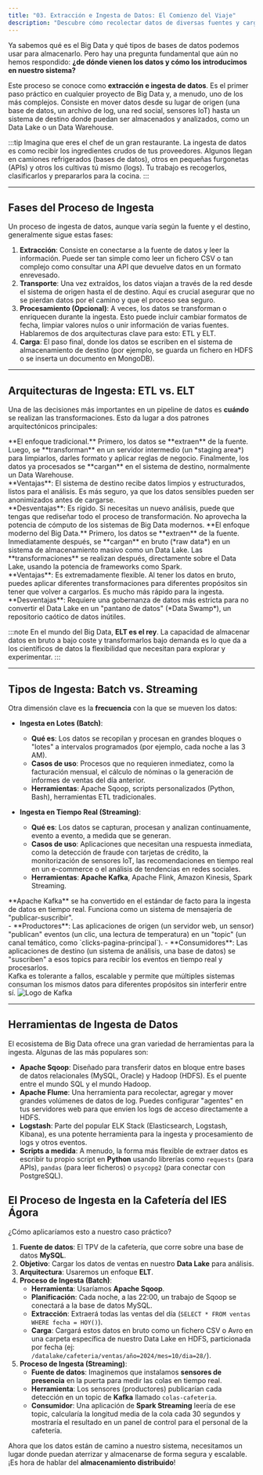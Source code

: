 ```yaml
---
title: "03. Extracción e Ingesta de Datos: El Comienzo del Viaje"
description: "Descubre cómo recolectar datos de diversas fuentes y cargarlos en un sistema de Big Data, explorando las fases, arquitecturas y herramientas clave del proceso de ingesta."
---
```



Ya sabemos qué es el Big Data y qué tipos de bases de datos podemos usar para almacenarlo. Pero hay una pregunta fundamental que aún no hemos respondido: **¿de dónde vienen los datos y cómo los introducimos en nuestro sistema?**

Este proceso se conoce como **extracción e ingesta de datos**. Es el primer paso práctico en cualquier proyecto de Big Data y, a menudo, uno de los más complejos. Consiste en mover datos desde su lugar de origen (una base de datos, un archivo de log, una red social, sensores IoT) hasta un sistema de destino donde puedan ser almacenados y analizados, como un Data Lake o un Data Warehouse.

:::tip
Imagina que eres el chef de un gran restaurante. La ingesta de datos es como recibir los ingredientes crudos de tus proveedores. Algunos llegan en camiones refrigerados (bases de datos), otros en pequeñas furgonetas (APIs) y otros los cultivas tú mismo (logs). Tu trabajo es recogerlos, clasificarlos y prepararlos para la cocina.
:::

---

## Fases del Proceso de Ingesta

Un proceso de ingesta de datos, aunque varía según la fuente y el destino, generalmente sigue estas fases:

1.  **Extracción**: Consiste en conectarse a la fuente de datos y leer la información. Puede ser tan simple como leer un fichero CSV o tan complejo como consultar una API que devuelve datos en un formato enrevesado.
2.  **Transporte**: Una vez extraídos, los datos viajan a través de la red desde el sistema de origen hasta el de destino. Aquí es crucial asegurar que no se pierdan datos por el camino y que el proceso sea seguro.
3.  **Procesamiento (Opcional)**: A veces, los datos se transforman o enriquecen durante la ingesta. Esto puede incluir cambiar formatos de fecha, limpiar valores nulos o unir información de varias fuentes. Hablaremos de dos arquitecturas clave para esto: ETL y ELT.
4.  **Carga**: El paso final, donde los datos se escriben en el sistema de almacenamiento de destino (por ejemplo, se guarda un fichero en HDFS o se inserta un documento en MongoDB).

--- 

## Arquitecturas de Ingesta: ETL vs. ELT

Una de las decisiones más importantes en un pipeline de datos es **cuándo** se realizan las transformaciones. Esto da lugar a dos patrones arquitectónicos principales:

  <Card title="ETL (Extract, Transform, Load)" icon="arrow-down-up">
    **El enfoque tradicional.** Primero, los datos se **extraen** de la fuente. Luego, se **transforman** en un servidor intermedio (un *staging area*) para limpiarlos, darles formato y aplicar reglas de negocio. Finalmente, los datos ya procesados se **cargan** en el sistema de destino, normalmente un Data Warehouse.
    <br/>
    **Ventajas**: El sistema de destino recibe datos limpios y estructurados, listos para el análisis. Es más seguro, ya que los datos sensibles pueden ser anonimizados antes de cargarse.
    <br/>
    **Desventajas**: Es rígido. Si necesitas un nuevo análisis, puede que tengas que rediseñar todo el proceso de transformación. No aprovecha la potencia de cómputo de los sistemas de Big Data modernos.
  </Card>
  <Card title="ELT (Extract, Load, Transform)" icon="arrow-up-down">
    **El enfoque moderno del Big Data.** Primero, los datos se **extraen** de la fuente. Inmediatamente después, se **cargan** en bruto (*raw data*) en un sistema de almacenamiento masivo como un Data Lake. Las **transformaciones** se realizan después, directamente sobre el Data Lake, usando la potencia de frameworks como Spark.
    <br/>
    **Ventajas**: Es extremadamente flexible. Al tener los datos en bruto, puedes aplicar diferentes transformaciones para diferentes propósitos sin tener que volver a cargarlos. Es mucho más rápido para la ingesta.
    <br/>
    **Desventajas**: Requiere una gobernanza de datos más estricta para no convertir el Data Lake en un "pantano de datos" (*Data Swamp*), un repositorio caótico de datos inútiles.
  </Card>

:::note
En el mundo del Big Data, **ELT es el rey**. La capacidad de almacenar datos en bruto a bajo coste y transformarlos bajo demanda es lo que da a los científicos de datos la flexibilidad que necesitan para explorar y experimentar.
:::

--- 

## Tipos de Ingesta: Batch vs. Streaming

Otra dimensión clave es la **frecuencia** con la que se mueven los datos:

-   **Ingesta en Lotes (Batch)**:
    -   **Qué es**: Los datos se recopilan y procesan en grandes bloques o "lotes" a intervalos programados (por ejemplo, cada noche a las 3 AM).
    -   **Casos de uso**: Procesos que no requieren inmediatez, como la facturación mensual, el cálculo de nóminas o la generación de informes de ventas del día anterior.
    -   **Herramientas**: Apache Sqoop, scripts personalizados (Python, Bash), herramientas ETL tradicionales.

-   **Ingesta en Tiempo Real (Streaming)**:
    -   **Qué es**: Los datos se capturan, procesan y analizan continuamente, evento a evento, a medida que se generan.
    -   **Casos de uso**: Aplicaciones que necesitan una respuesta inmediata, como la detección de fraude con tarjetas de crédito, la monitorización de sensores IoT, las recomendaciones en tiempo real en un e-commerce o el análisis de tendencias en redes sociales.
    -   **Herramientas**: **Apache Kafka**, Apache Flink, Amazon Kinesis, Spark Streaming.

<Card title="Apache Kafka: La Autopista de los Datos" icon="git-branch">
  **Apache Kafka** se ha convertido en el estándar de facto para la ingesta de datos en tiempo real. Funciona como un sistema de mensajería de "publicar-suscribir".
  <br/>
  - **Productores**: Las aplicaciones de origen (un servidor web, un sensor) "publican" eventos (un clic, una lectura de temperatura) en un "topic" (un canal temático, como `clicks-pagina-principal`).
  - **Consumidores**: Las aplicaciones de destino (un sistema de análisis, una base de datos) se "suscriben" a esos topics para recibir los eventos en tiempo real y procesarlos.
  <br/>
  Kafka es tolerante a fallos, escalable y permite que múltiples sistemas consuman los mismos datos para diferentes propósitos sin interferir entre sí.
  <img src="/images/shared/logos/kafka.webp" alt="Logo de Kafka" class="max-w-xs h-auto mx-auto mt-4" loading="lazy" decoding="async" />
</Card>

---

## Herramientas de Ingesta de Datos

El ecosistema de Big Data ofrece una gran variedad de herramientas para la ingesta. Algunas de las más populares son:

-   **Apache Sqoop**: Diseñado para transferir datos en bloque entre bases de datos relacionales (MySQL, Oracle) y Hadoop (HDFS). Es el puente entre el mundo SQL y el mundo Hadoop.
-   **Apache Flume**: Una herramienta para recolectar, agregar y mover grandes volúmenes de datos de log. Puedes configurar "agentes" en tus servidores web para que envíen los logs de acceso directamente a HDFS.
-   **Logstash**: Parte del popular ELK Stack (Elasticsearch, Logstash, Kibana), es una potente herramienta para la ingesta y procesamiento de logs y otros eventos.
-   **Scripts a medida**: A menudo, la forma más flexible de extraer datos es escribir tu propio script en **Python** usando librerías como `requests` (para APIs), `pandas` (para leer ficheros) o `psycopg2` (para conectar con PostgreSQL).

## El Proceso de Ingesta en la Cafetería del IES Ágora

¿Cómo aplicaríamos esto a nuestro caso práctico?

1.  **Fuente de datos**: El TPV de la cafetería, que corre sobre una base de datos **MySQL**.
2.  **Objetivo**: Cargar los datos de ventas en nuestro **Data Lake** para análisis.
3.  **Arquitectura**: Usaremos un enfoque **ELT**.
4.  **Proceso de Ingesta (Batch)**:
    -   **Herramienta**: Usaríamos **Apache Sqoop**.
    -   **Planificación**: Cada noche, a las 22:00, un trabajo de Sqoop se conectará a la base de datos MySQL.
    -   **Extracción**: Extraerá todas las ventas del día (`SELECT * FROM ventas WHERE fecha = HOY()`).
    -   **Carga**: Cargará estos datos en bruto como un fichero CSV o Avro en una carpeta específica de nuestro Data Lake en HDFS, particionada por fecha (ej: `/datalake/cafeteria/ventas/año=2024/mes=10/dia=28/`).
5.  **Proceso de Ingesta (Streaming)**:
    -   **Fuente de datos**: Imaginemos que instalamos **sensores de presencia** en la puerta para medir las colas en tiempo real.
    -   **Herramienta**: Los sensores (productores) publicarían cada detección en un topic de **Kafka** llamado `colas-cafeteria`.
    -   **Consumidor**: Una aplicación de **Spark Streaming** leería de ese topic, calcularía la longitud media de la cola cada 30 segundos y mostraría el resultado en un panel de control para el personal de la cafetería.

Ahora que los datos están de camino a nuestro sistema, necesitamos un lugar donde puedan aterrizar y almacenarse de forma segura y escalable. ¡Es hora de hablar del **almacenamiento distribuido**!
